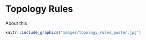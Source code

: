 # Topology Rules

About this


```r
knitr::include_graphics("images/topology_rules_poster.jpg")
```
